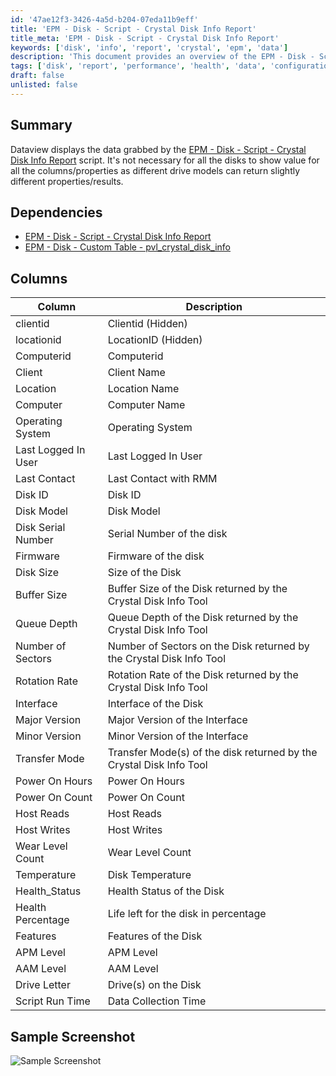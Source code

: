 ```yaml
---
id: '47ae12f3-3426-4a5d-b204-07eda11b9eff'
title: 'EPM - Disk - Script - Crystal Disk Info Report'
title_meta: 'EPM - Disk - Script - Crystal Disk Info Report'
keywords: ['disk', 'info', 'report', 'crystal', 'epm', 'data']
description: 'This document provides an overview of the EPM - Disk - Script - Crystal Disk Info Report, detailing the data displayed by the script, its dependencies, and the various columns that represent different properties of disks. The report is essential for understanding disk performance and health metrics.'
tags: ['disk', 'report', 'performance', 'health', 'data', 'configuration']
draft: false
unlisted: false
---
```

## Summary

Dataview displays the data grabbed by the [EPM - Disk - Script - Crystal Disk Info Report](https://proval.itglue.com/DOC-5078775-12960045) script. It's not necessary for all the disks to show value for all the columns/properties as different drive models can return slightly different properties/results.

## Dependencies

- [EPM - Disk - Script - Crystal Disk Info Report](https://proval.itglue.com/DOC-5078775-12960045)  
- [EPM - Disk - Custom Table - pvl_crystal_disk_info](https://proval.itglue.com/DOC-5078775-12960038)  

## Columns

| Column                   | Description                                                    |
|-------------------------|---------------------------------------------------------------|
| clientid                | Clientid (Hidden)                                           |
| locationid              | LocationID (Hidden)                                        |
| Computerid              | Computerid                                                 |
| Client                  | Client Name                                                |
| Location                | Location Name                                              |
| Computer                | Computer Name                                              |
| Operating System        | Operating System                                           |
| Last Logged In User     | Last Logged In User                                        |
| Last Contact            | Last Contact with RMM                                      |
| Disk ID                 | Disk ID                                                   |
| Disk Model              | Disk Model                                                |
| Disk Serial Number      | Serial Number of the disk                                  |
| Firmware                | Firmware of the disk                                      |
| Disk Size               | Size of the Disk                                          |
| Buffer Size             | Buffer Size of the Disk returned by the Crystal Disk Info Tool |
| Queue Depth             | Queue Depth of the Disk returned by the Crystal Disk Info Tool |
| Number of Sectors       | Number of Sectors on the Disk returned by the Crystal Disk Info Tool |
| Rotation Rate           | Rotation Rate of the Disk returned by the Crystal Disk Info Tool |
| Interface               | Interface of the Disk                                      |
| Major Version           | Major Version of the Interface                              |
| Minor Version           | Minor Version of the Interface                              |
| Transfer Mode           | Transfer Mode(s) of the disk returned by the Crystal Disk Info Tool |
| Power On Hours          | Power On Hours                                            |
| Power On Count          | Power On Count                                            |
| Host Reads              | Host Reads                                                |
| Host Writes             | Host Writes                                               |
| Wear Level Count        | Wear Level Count                                          |
| Temperature             | Disk Temperature                                          |
| Health_Status           | Health Status of the Disk                                  |
| Health Percentage       | Life left for the disk in percentage                       |
| Features                | Features of the Disk                                       |
| APM Level               | APM Level                                                 |
| AAM Level               | AAM Level                                                 |
| Drive Letter            | Drive(s) on the Disk                                      |
| Script Run Time         | Data Collection Time                                       |

## Sample Screenshot

![Sample Screenshot](../../../static/img/Crystal-Disk-Info-Report/image_1.png)













